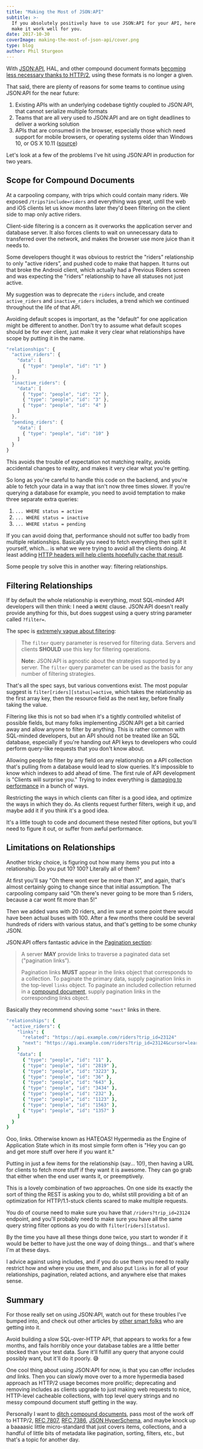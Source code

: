 ```yaml
---
title: "Making the Most of JSON:API"
subtitle: >-
  If you absolutely positively have to use JSON:API for your API, here's how to
  make it work well for you.
date: 2017-10-30
coverImage: making-the-most-of-json-api/cover.png
type: blog
author: Phil Sturgeon
---
```


With [JSON:API](https://jsonapi.org//), HAL, and other compound document formats
[becoming less necessary thanks to
HTTP/2](/blog/lets-stop-building-apis-around-a-network-hack), using these
formats is no longer a given.

That said, there are plenty of reasons for some teams to continue using JSON:API for the near future:

1. Existing APIs with an underlying codebase tightly coupled to JSON:API, that cannot serialize multiple formats
2. Teams that are all very used to JSON:API and are on tight deadlines to deliver a working solution
3. APIs that are consumed in the browser, especially those which need support for mobile browsers, or operating systems older than Windows 10, or OS X 10.11 ([source](https://caniuse.com/#feat=http2))

Let's look at a few of the problems I've hit using JSON:API in production for two years.

## Scope for Compound Documents

At a carpooling company, with trips which could contain many riders. We exposed
`/trips?include=riders` and everything was great, until the web and iOS clients
let us know months later they'd been filtering on the client side to map only
active riders.

Client-side filtering is a concern as it overworks the application server and
database server. It also forces clients to wait on unnecessary data to
transferred over the network, and makes the browser use more juice than it needs
to.

Some developers thought it was obvious to restrict the "riders” relationship to
only "active riders”, and pushed code to make that happen. It turns out that
broke the Android client, which actually had a Previous Riders screen and was
expecting the "riders” relationship to have all statuses not just active.

My suggestion was to deprecate the `riders` include, and create `active_riders`
and `inactive_riders` includes, a trend which we continued throughout the life
of that API.

Avoiding default scopes is important, as the "default” for one application might
be different to another. Don't try to assume what default scopes should be for
ever client, just make it very clear what relationships have scope by putting it
in the name.

``` js
"relationships": {
  "active_riders": {
    "data": [
      { "type": "people", "id": "1" }
    ]
  },
  "inactive_riders": {
    "data": [
      { "type": "people", "id": "2" },
      { "type": "people", "id": "3" },
      { "type": "people", "id": "4" }
    ]
  },
  "pending_riders": {
    "data": [
      { "type": "people", "id": "10" }
    ]
  }
}
```

This avoids the trouble of expectation not matching reality, avoids accidental
changes to reality, and makes it very clear what you're getting.

So long as you're careful to handle this code on the backend, and you're able to
fetch your data in a way that isn't now three times slower. If you're querying a
database for example, you need to avoid temptation to make three separate extra
queries:

1. `... WHERE status = active`
2. `... WHERE status = inactive`
3. `... WHERE status = pending`

If you can avoid doing that, performance should not suffer too badly from
multiple relationships. Basically you need to fetch everything then split it
yourself, which… is what we were trying to avoid all the clients doing. At least
adding [HTTP headers will help clients hopefully cache that
result](https://apisyouwonthate.com/blog/http-client-response-caching).

Some people try solve this in another way: filtering relationships.

## Filtering Relationships

If by default the whole relationship is everything, most SQL-minded API
developers will then think: I need a `WHERE` clause. JSON:API doesn't really
provide anything for this, but does suggest using a query string parameter
called `?filter=`.

The spec is [extremely vague about filtering](https://jsonapi.org//format/#fetching-filtering):

> The `filter` query parameter is reserved for filtering data. Servers and clients **SHOULD** use this key for filtering operations.
>
> **Note:** JSON:API is agnostic about the strategies supported by a server. The `filter` query parameter can be used as the basis for any number of filtering strategies.

That's all the spec says, but various conventions exist. The most popular
suggest is `filter[riders][status]=active`, which takes the relationship as the
first array key, then the resource field as the next key, before finally taking
the value.

Filtering like this is not so bad when it's a tightly controlled whitelist of
possible fields, but many folks implementing JSON:API get a bit carried away and
allow anyone to filter by anything. This is rather common with SQL-minded
developers, but an API should not be treated like an SQL database, especially if
you're handing out API keys to developers who could perform query-like requests
that you don't know about.

Allowing people to filter by any field on any relationship on a API collection
that's pulling from a database would lead to slow queries. It's impossible to
know which indexes to add ahead of time. The first rule of API development is
"Clients will surprise you." Trying to index everything is [damaging to
performance](https://redmondmag.com/articles/2014/07/16/too-many-sql-server-indexes.aspx)
in a bunch of ways.

Restricting the ways in which clients can filter is a good idea, and optimize
the ways in which they do. As clients request further filters, weigh it up, and
maybe add it if you think it's a good idea.

It's a little tough to code and document these nested filter options, but you'll
need to figure it out, or suffer from awful performance.

## Limitations on Relationships

Another tricky choice, is figuring out how many items you put into a
relationship. Do you put 10? 100? Literally all of them?

At first you'll say "Oh there wont ever be more than X”, and again, that's
almost certainly going to change since that initial assumption. The carpooling
company said "Oh there's never going to be more than 5 riders, because a car
wont fit more than 5!"

Then we added vans with 20 riders, and im sure at some point there would have
been actual buses with 100. After a few months there could be several hundreds
of riders with various status, and that's getting to be some chunky JSON.

JSON:API offers fantastic advice in the [Pagination
section](https://jsonapi.org//format/#fetching-pagination):

> A server **MAY** provide links to traverse a paginated data set ("pagination links”).
>
> Pagination links **MUST** appear in the links object that corresponds to a collection. To paginate the primary data, supply pagination links in the top-level `links` object. To paginate an included collection returned in a [compound document](https://jsonapi.org//format/#document-compound-documents), supply pagination links in the corresponding links object.

Basically they recommend shoving some `"next"` links in there.

``` ruby
"relationships": {
  "active_riders": {
    "links": {
      "related": "https://api.example.com/riders?trip_id=23124"
      "next": "https://api.example.com/riders?trip_id=23124&cursor=learn-about-cursors-in-the-book"
    }
    "data": [
      { "type": "people", "id": "11" },
      { "type": "people", "id": "2819" },
      { "type": "people", "id": "3223" },
      { "type": "people", "id": "36" },
      { "type": "people", "id": "643" },
      { "type": "people", "id": "3434" },
      { "type": "people", "id": "232" },
      { "type": "people", "id": "1123" },
      { "type": "people", "id": "1563" },
      { "type": "people", "id": "1357" }
    ]
  }
}
```

Ooo, links. Otherwise known as HATEOAS! Hypermedia as the Engine of Application
State which in its most simple form often is "Hey you can go and get more stuff
over here if you want it."

Putting in just a few items for the relationship (say… 10!), then having a URL
for clients to fetch more stuff if they want it is awesome. They can go grab
that either when the end user wants it, or preemptively.

This is a lovely combination of two approaches. On one side its exactly the sort
of thing the REST is asking you to do, whilst still providing a bit of an
optimization for HTTP/1.1-stuck clients scared to make multiple requests.

You do of course need to make sure you have that `/riders?trip_id=23124`
endpoint, and you'll probably need to make sure you have all the same query
string filter options as you do with `filter[riders][status]`.

By the time you have all these things done twice, you start to wonder if it
would be better to have just the one way of doing things… and that's where I'm
at these days.

I advice against using includes, and if you do use them you need to really
restrict how and where you use them, and also put `links` in for all of your
relationships, pagination, related actions, and anywhere else that makes sense.

## Summary

For those really set on using JSON:API, watch out for these troubles I've bumped
into, and check out other articles by [other smart
folks](https://jeremiahlee.com/blog/2017/10/10/pragmatic-design-with-json:api/)
who are getting into it.

Avoid building a slow SQL-over-HTTP API, that appears to works for a few months,
and fails horribly once your database tables are a little better stocked than
your test data. Sure it'll fulfill any query that anyone could possibly want,
but it'll do it poorly. 😅

One cool thing about using JSON:API for now, is that you can offer includes
_and_ links. Then you can slowly move over to a more hypermedia based approach
as HTTP/2 usage becomes more prolific; deprecating and removing includes as
clients upgrade to just making web requests to nice, HTTP-level cacheable
collections, with top level query strings and no messy compound document stuff
getting in the way.

Personally I want to [ditch compound
documents](/blog/lets-stop-building-apis-around-a-network-hack),
pass most of the work off to HTTP/2, [RFC
7807](https://tools.ietf.org/html/rfc7807), [RFC
7386](https://tools.ietf.org/html/rfc7386), [JSON
HyperSchema](https://twitter.com/philsturgeon/status/923209204567101440), and
maybe knock up a baaaasic little micro-standard that just covers items,
collections, and a handful of little bits of metadata like pagination, sorting,
filters, etc., but that's a topic for another day.

